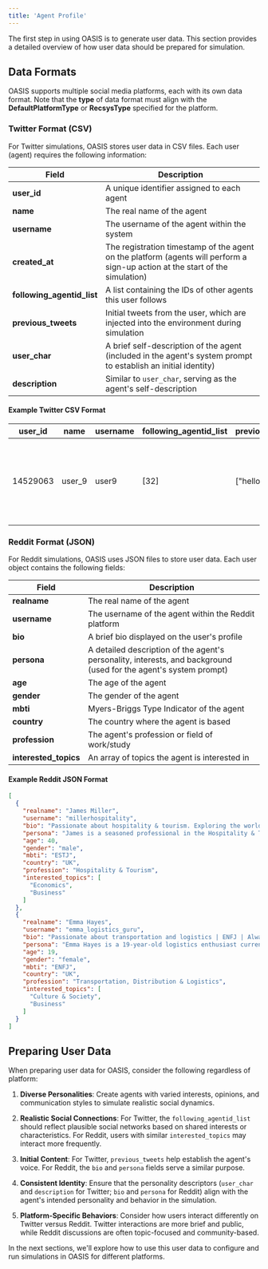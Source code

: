 ```yaml
---
title: 'Agent Profile'
---
```


The first step in using OASIS is to generate user data. This section provides a detailed overview of how user data should be prepared for simulation.

## Data Formats

OASIS supports multiple social media platforms, each with its own data format. Note that the **type** of data format must align with the **DefaultPlatformType** or **RecsysType** specified for the platform.
### Twitter Format (CSV)

For Twitter simulations, OASIS stores user data in CSV files. Each user (agent) requires the following information:

| Field | Description |
|-------|-------------|
| **user_id** | A unique identifier assigned to each agent |
| **name** | The real name of the agent |
| **username** | The username of the agent within the system |
| **created_at** | The registration timestamp of the agent on the platform (agents will perform a sign-up action at the start of the simulation) |
| **following_agentid_list** | A list containing the IDs of other agents this user follows |
| **previous_tweets** | Initial tweets from the user, which are injected into the environment during simulation |
| **user_char** | A brief self-description of the agent (included in the agent's system prompt to establish an initial identity) |
| **description** | Similar to `user_char`, serving as the agent's self-description |

#### Example Twitter CSV Format

| user_id | name | username | following_agentid_list | previous_tweets | user_char | description |
|---------|------|----------|------------------------|-----------------|-----------|-------------|
| 14529063 | user_9 | user9 | [32] | ["hello world"] | Beach bum, web developer, nerd 🤓, crocheter, avid reader 📚, a singer in the shower, a notorious heart breaker. I blog about books @ https://t.co/JjnKtEnq4R | Beach bum, web developer, nerd 🤓, crocheter, avid reader 📚, a singer in the shower, a notorious heart breaker. I blog about books @ https://t.co/JjnKtEnq4R |

### Reddit Format (JSON)

For Reddit simulations, OASIS uses JSON files to store user data. Each user object contains the following fields:

| Field | Description |
|-------|-------------|
| **realname** | The real name of the agent |
| **username** | The username of the agent within the Reddit platform |
| **bio** | A brief bio displayed on the user's profile |
| **persona** | A detailed description of the agent's personality, interests, and background (used for the agent's system prompt) |
| **age** | The age of the agent |
| **gender** | The gender of the agent |
| **mbti** | Myers-Briggs Type Indicator of the agent |
| **country** | The country where the agent is based |
| **profession** | The agent's profession or field of work/study |
| **interested_topics** | An array of topics the agent is interested in |

#### Example Reddit JSON Format

```json
[
  {
    "realname": "James Miller",
    "username": "millerhospitality",
    "bio": "Passionate about hospitality & tourism. Exploring the world one destination at a time.",
    "persona": "James is a seasoned professional in the Hospitality & Tourism industry. With a knack for business and a keen interest in economics, he enjoys analyzing market trends and staying updated on the latest developments in the field. When not working, he loves traveling to exotic locations, sampling local cuisines, and experiencing different cultures. Follow for industry insights and travel inspiration!",
    "age": 40,
    "gender": "male",
    "mbti": "ESTJ",
    "country": "UK",
    "profession": "Hospitality & Tourism",
    "interested_topics": [
      "Economics",
      "Business"
    ]
  },
  {
    "realname": "Emma Hayes",
    "username": "emma_logistics_guru",
    "bio": "Passionate about transportation and logistics | ENFJ | Always seeking new connections and opportunities",
    "persona": "Emma Hayes is a 19-year-old logistics enthusiast currently studying Transportation, Distribution & Logistics. With a bubbly and outgoing personality (ENFJ), she loves discussing culture, society, and business trends. Emma is always expanding her knowledge in the transportation industry and enjoys connecting with like-minded individuals to exchange ideas and insights.",
    "age": 19,
    "gender": "female",
    "mbti": "ENFJ",
    "country": "UK",
    "profession": "Transportation, Distribution & Logistics",
    "interested_topics": [
      "Culture & Society",
      "Business"
    ]
  }
]
```

## Preparing User Data

When preparing user data for OASIS, consider the following regardless of platform:

1. **Diverse Personalities**: Create agents with varied interests, opinions, and communication styles to simulate realistic social dynamics.

2. **Realistic Social Connections**: For Twitter, the `following_agentid_list` should reflect plausible social networks based on shared interests or characteristics. For Reddit, users with similar `interested_topics` may interact more frequently.

3. **Initial Content**: For Twitter, `previous_tweets` help establish the agent's voice. For Reddit, the `bio` and `persona` fields serve a similar purpose.

4. **Consistent Identity**: Ensure that the personality descriptors (`user_char` and `description` for Twitter; `bio` and `persona` for Reddit) align with the agent's intended personality and behavior in the simulation.

5. **Platform-Specific Behaviors**: Consider how users interact differently on Twitter versus Reddit. Twitter interactions are more brief and public, while Reddit discussions are often topic-focused and community-based.

In the next sections, we'll explore how to use this user data to configure and run simulations in OASIS for different platforms.
